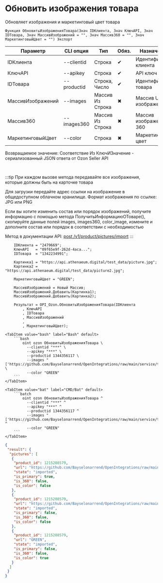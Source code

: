 ﻿---
sidebar_position: 9
---


# Обновить изображения товара
 Обновляет изображения и маркетинговый цвет товара



`Функция ОбновитьИзображенияТовара(Знач IDКлиента, Знач КлючAPI, Знач IDТовара, Знач МассивИзображений = "", Знач Массив360 = "", Знач МаркетинговыйЦвет = "") Экспорт`

  | Параметр | CLI опция | Тип | Обяз. | Назначение |
  |-|-|-|-|-|
  | IDКлиента | --clientid | Строка | &#x2714; | Идентификатор клиента |
  | КлючAPI | --apikey | Строка | &#x2714; | API ключ |
  | IDТовара | --productid | Строка, Число | &#x2714; | Идентификатор товара |
  | МассивИзображений | --images | Массив Из Строка | &#x2716; | Массив URL изображений |
  | Массив360 | --images360 | Массив Из Строка | &#x2716; | Массив изображений 360 |
  | МаркетинговыйЦвет | --color | Строка | &#x2716; | Маркетинговый цвет |

  
  Возвращаемое значение:   Соответствие Из КлючИЗначение - сериализованный JSON ответа от Ozon Seller API

<br/>

:::tip
При каждом вызове метода передавайте все изображения, которые должны быть на карточке товара

Для загрузки передайте адрес ссылки на изображение в общедоступном облачном хранилище. Формат изображения по ссылке: JPG или PNG

Если вы хотите изменить состав или порядок изображений, получите информацию с помощью метода ПолучитьИнформациюОТоваре(), скопируйте данные полей images, images360, color_image, измените и дополните состав или порядок в соответствии с необходимостью

Метод в документации API: [post /v1/product/pictures/import](https://docs.ozon.ru/api/seller/#operation/ProductAPI_ProductImportPictures)
:::
<br/>



```bsl title="Пример использования для 1С:Предприятие/OneScript"
    IDКлиента = "2479669";
    КлючAPI   = "09f65e9f-262d-4aca...";
    IDТовара  = "1342234991";

    Картинка1 = "https://api.athenaeum.digital/test_data/picture.jpg";
    Картинка2 = "https://api.athenaeum.digital/test_data/picture2.jpg";

    МаркетинговыйЦвет = "GREEN";

    МассивИзображений = Новый Массив;
    МассивИзображений.Добавить(Картинка1);
    МассивИзображений.Добавить(Картинка2);

    Результат = OPI_Ozon.ОбновитьИзображенияТовара(IDКлиента
        , КлючAPI
        , IDТовара
        , МассивИзображений
        ,
        , МаркетинговыйЦвет);
```
    

 <Tabs>
  
    <TabItem value="bash" label="Bash" default>
        ```bash
            oint ozon ОбновитьИзображенияТовара \
              --clientid "***" \
              --apikey "***" \
              --productid 1344356117 \
              --images "['https://github.com/Bayselonarrend/OpenIntegrations/raw/main/service/test_data/picture.jpg','https://github.com/Bayselonarrend/OpenIntegrations/raw/main/service/test_data/picture2.jpg']" \
              --color "GREEN"
        ```
    </TabItem>
  
    <TabItem value="bat" label="CMD/Bat" default>
        ```batch
            oint ozon ОбновитьИзображенияТовара ^
              --clientid "***" ^
              --apikey "***" ^
              --productid 1344356117 ^
              --images "['https://github.com/Bayselonarrend/OpenIntegrations/raw/main/service/test_data/picture.jpg','https://github.com/Bayselonarrend/OpenIntegrations/raw/main/service/test_data/picture2.jpg']" ^
              --color "GREEN"
        ```
    </TabItem>
</Tabs>


```json title="Результат"
{
 "result": {
  "pictures": [
   {
    "product_id": 1215208579,
    "url": "https://github.com/Bayselonarrend/OpenIntegrations/raw/main/service/test_data/picture.jpg",
    "state": "imported",
    "is_primary": true,
    "is_360": false,
    "is_color": false
   },
   {
    "product_id": 1215208579,
    "url": "https://github.com/Bayselonarrend/OpenIntegrations/raw/main/service/test_data/picture2.jpg",
    "state": "imported",
    "is_primary": false,
    "is_360": false,
    "is_color": false
   },
   {
    "product_id": 1215208579,
    "url": "GREEN",
    "state": "imported",
    "is_primary": false,
    "is_360": false,
    "is_color": true
   }
  ]
 }
}
```
